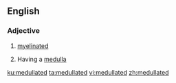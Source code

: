 ==English==

===Adjective===
{{en-adj}}

# {{label|en|anatomy}} [[myelinated]]
# {{label|en|anatomy}} Having a [[medulla]]

[[ku:medullated]]
[[ta:medullated]]
[[vi:medullated]]
[[zh:medullated]]